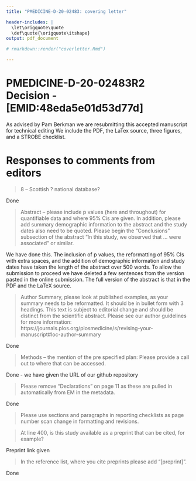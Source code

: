 ---
title: "PMEDICINE-D-20-02483: covering letter"

header-includes: |
  \let\origquote\quote
  \def\quote{\origquote\itshape}
output: pdf_document

# rmarkdown::render("coverletter.Rmd")

---

# PMEDICINE-D-20-02483R2 Decision - [EMID:48eda5e01d53d77d]

As advised by Pam Berkman we are resubmitting this accepted manuscript for technical editing
We include the PDF, the LaTex source, three figures, and a STROBE checklist. 


# Responses to comments from editors

> 8 – Scottish ? national database? 

Done

> Abstract – please include p values (here and throughout) for quantifiable data and where 95% Cis are given. In addition, please add summary demographic information to the abstract and the study dates also need to be quoted. Please begin the "Conclusions" subsection of the abstract "In this study, we observed that ... were associated" or similar. 

We have done this.  The inclusion of p values, the reformatting of 95% CIs with extra spaces, and the addition of demographic information and study dates have taken the length of the abstract over 500 words.  To allow the submission to proceed we have deleted a few sentences from the version pasted in the online submission.  The full version of the abstract is that in the PDF and the LaTeX source.   

> Author Summary, please look at published examples, as your summary needs to be reformatted. It should be in bullet form with 3 headings. This text is subject to editorial change and should be distinct from the scientific abstract. Please see our author guidelines for more information: https://journals.plos.org/plosmedicine/s/revising-your-manuscript#loc-author-summary

Done

> Methods – the mention of the pre specified plan: Please provide a call out to where that can be accessed. 

Done - we have given the URL of our github repository

> Please remove “Declarations” on page 11 as these are pulled in automatically from EM in the metadata. 

Done

> Please use sections and paragraphs in reporting checklists as page number scan change in formatting and revisions. 

> At line 400, is this study available as a preprint that can be cited, for example?

Preprint link given

> In the reference list, where you cite preprints please add "[preprint]".

Done

